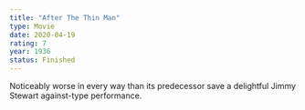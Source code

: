 ```yaml
---
title: "After The Thin Man"
type: Movie
date: 2020-04-19
rating: 7
year: 1936
status: Finished
---
```


Noticeably worse in every way than its predecessor save a delightful Jimmy Stewart against-type performance.
